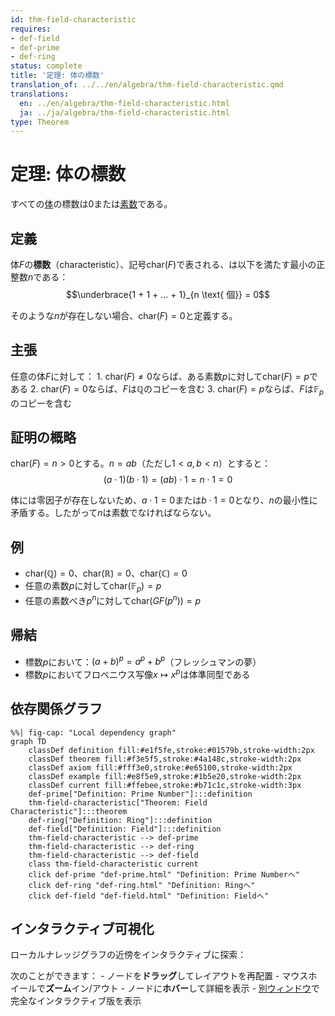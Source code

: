 ```yaml
---
id: thm-field-characteristic
requires:
- def-field
- def-prime
- def-ring
status: complete
title: '定理: 体の標数'
translation_of: ../../en/algebra/thm-field-characteristic.qmd
translations:
  en: ../en/algebra/thm-field-characteristic.html
  ja: ../ja/algebra/thm-field-characteristic.html
type: Theorem
---
```


# 定理: 体の標数 {#thm-field-characteristic}

すべての[体](def-field.qmd)の標数は0または[素数](../number-theory/def-prime.qmd)である。

## 定義

体$F$の**標数**（characteristic）、記号$\text{char}(F)$で表される、は以下を満たす最小の正整数$n$である：
$$\underbrace{1 + 1 + ... + 1}_{n \text{ 個}} = 0$$

そのような$n$が存在しない場合、$\text{char}(F) = 0$と定義する。

## 主張

任意の体$F$に対して：
1. $\text{char}(F) \neq 0$ならば、ある素数$p$に対して$\text{char}(F) = p$である
2. $\text{char}(F) = 0$ならば、$F$は$\mathbb{Q}$のコピーを含む
3. $\text{char}(F) = p$ならば、$F$は$\mathbb{F}_p$のコピーを含む

## 証明の概略

$\text{char}(F) = n > 0$とする。$n = ab$（ただし$1 < a, b < n$）とすると：
$$(a \cdot 1)(b \cdot 1) = (ab) \cdot 1 = n \cdot 1 = 0$$

体には零因子が存在しないため、$a \cdot 1 = 0$または$b \cdot 1 = 0$となり、$n$の最小性に矛盾する。したがって$n$は素数でなければならない。

## 例

- $\text{char}(\mathbb{Q}) = 0$、$\text{char}(\mathbb{R}) = 0$、$\text{char}(\mathbb{C}) = 0$
- 任意の素数$p$に対して$\text{char}(\mathbb{F}_p) = p$
- 任意の素数べき$p^n$に対して$\text{char}(GF(p^n)) = p$

## 帰結

- 標数$p$において：$(a + b)^p = a^p + b^p$（フレッシュマンの夢）
- 標数$p$においてフロベニウス写像$x \mapsto x^p$は体準同型である

## 依存関係グラフ

```mermaid
%%| fig-cap: "Local dependency graph"
graph TD
    classDef definition fill:#e1f5fe,stroke:#01579b,stroke-width:2px
    classDef theorem fill:#f3e5f5,stroke:#4a148c,stroke-width:2px
    classDef axiom fill:#fff3e0,stroke:#e65100,stroke-width:2px
    classDef example fill:#e8f5e9,stroke:#1b5e20,stroke-width:2px
    classDef current fill:#ffebee,stroke:#b71c1c,stroke-width:3px
    def-prime["Definition: Prime Number"]:::definition
    thm-field-characteristic["Theorem: Field Characteristic"]:::theorem
    def-ring["Definition: Ring"]:::definition
    def-field["Definition: Field"]:::definition
    thm-field-characteristic --> def-prime
    thm-field-characteristic --> def-ring
    thm-field-characteristic --> def-field
    class thm-field-characteristic current
    click def-prime "def-prime.html" "Definition: Prime Numberへ"
    click def-ring "def-ring.html" "Definition: Ringへ"
    click def-field "def-field.html" "Definition: Fieldへ"
```

## インタラクティブ可視化

ローカルナレッジグラフの近傍をインタラクティブに探索：

::: {.graph-viz data-id="thm-field-characteristic" data-width="700" data-height="500"}
:::

次のことができます：
- ノードを**ドラッグ**してレイアウトを再配置
- マウスホイールで**ズーム**イン/アウト
- ノードに**ホバー**して詳細を表示
- [別ウィンドウ](../../output/interactive/thm-field-characteristic.html){target="_blank"}で完全なインタラクティブ版を表示
